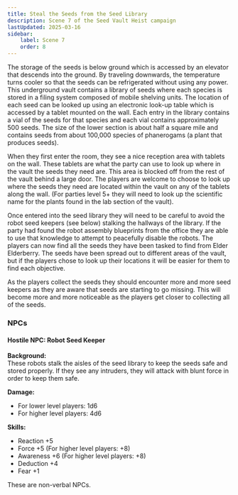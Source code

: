 ```yaml
---
title: Steal the Seeds from the Seed Library
description: Scene 7 of the Seed Vault Heist campaign
lastUpdated: 2025-03-16
sidebar:
    label: Scene 7
    order: 8
---
```

The storage of the seeds is below ground which is accessed by an elevator that descends into the ground. By traveling downwards, the temperature turns cooler so that the seeds can be refrigerated without using any power. This underground vault contains a library of seeds where each species is stored in a filing system composed of mobile shelving units. The location of each seed can be looked up using an electronic look-up table which is accessed by a tablet mounted on the wall. Each entry in the library contains a vial of the seeds for that species and each vial contains approximately 500 seeds. The size of the lower section is about half a square mile and contains seeds from about 100,000 species of phanerogams (a plant that produces seeds).

When they first enter the room, they see a nice reception area with tablets on the wall. These tablets are what the party can use to look up where in the vault the seeds they need are. This area is blocked off from the rest of the vault behind a large door. The players are welcome to choose to look up where the seeds they need are located within the vault on any of the tablets along the wall. (For parties level 5+ they will need to look up the scientific name for the plants found in the lab section of the vault).

Once entered into the seed library they will need to be careful to avoid the robot seed keepers (see below) stalking the hallways of the library. If the party had found the robot assembly blueprints from the office they are able to use that knowledge to attempt to peacefully disable the robots. The players can now find all the seeds they have been tasked to find from Elder Elderberry. The seeds have been spread out to different areas of the vault, but if the players chose to look up their locations it will be easier for them to find each objective.

As the players collect the seeds they should encounter more and more seed keepers as they are aware that seeds are starting to go missing. This will become more and more noticeable as the players get closer to collecting all of the seeds.

### NPCs
#### Hostile NPC: Robot Seed Keeper

**Background:**  
These robots stalk the aisles of the seed library to keep the seeds safe and stored properly. If they see any intruders, they will attack with blunt force in order to keep them safe.

**Damage:**
- For lower level players: 1d6
- For higher level players: 4d6

**Skills:**
- Reaction +5
- Force +5 (For higher level players: +8)
- Awareness +6 (For higher level players: +8)
- Deduction +4
- Fear +1

These are non-verbal NPCs.
